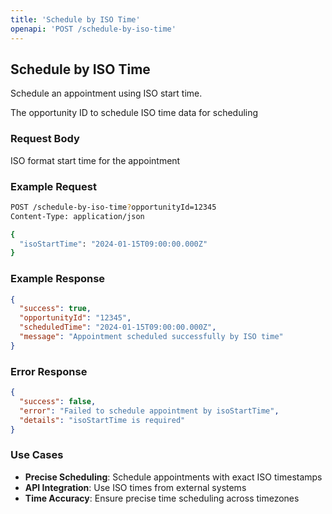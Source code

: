 ```yaml
---
title: 'Schedule by ISO Time'
openapi: 'POST /schedule-by-iso-time'
---
```


## Schedule by ISO Time

Schedule an appointment using ISO start time.

<ParamField path="query" type="string" name="opportunityId" required>
  The opportunity ID to schedule
</ParamField>

<ParamField path="body" type="object" name="timeData" required>
  ISO time data for scheduling
</ParamField>

### Request Body

<ParamField path="body" type="string" name="isoStartTime" required>
  ISO format start time for the appointment
</ParamField>

### Example Request

```bash
POST /schedule-by-iso-time?opportunityId=12345
Content-Type: application/json

{
  "isoStartTime": "2024-01-15T09:00:00.000Z"
}
```

### Example Response

```json
{
  "success": true,
  "opportunityId": "12345",
  "scheduledTime": "2024-01-15T09:00:00.000Z",
  "message": "Appointment scheduled successfully by ISO time"
}
```

### Error Response

```json
{
  "success": false,
  "error": "Failed to schedule appointment by isoStartTime",
  "details": "isoStartTime is required"
}
```

### Use Cases

- **Precise Scheduling**: Schedule appointments with exact ISO timestamps
- **API Integration**: Use ISO times from external systems
- **Time Accuracy**: Ensure precise time scheduling across timezones
